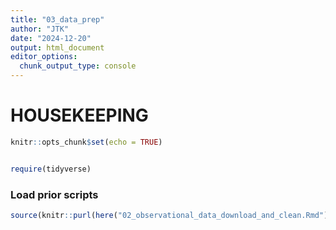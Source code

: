 ```yaml
---
title: "03_data_prep"
author: "JTK"
date: "2024-12-20"
output: html_document
editor_options: 
  chunk_output_type: console
---
```


# HOUSEKEEPING
```r
knitr::opts_chunk$set(echo = TRUE)


require(tidyverse)
```

### Load prior scripts
```r

source(knitr::purl(here("02_observational_data_download_and_clean.Rmd"), quiet=TRUE))

```

